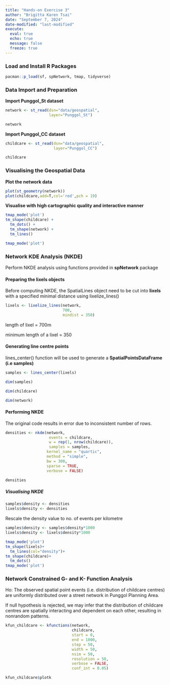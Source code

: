 ```yaml
---
title: "Hands-on Exercise 3"
author: "Brigitta Karen Tsai"
date: "September 7, 2024"
date-modified: "last-modified"
execute: 
  eval: true
  echo: true
  message: false
  freeze: true
---
```


### Load and Install R Packages

```r
pacman::p_load(sf, spNetwork, tmap, tidyverse)
```

### Data Import and Preparation

**Import Punggol_St dataset**

```r
network <- st_read(dsn="data/geospatial", 
                   layer="Punggol_St")
```

```r
network
```

**Import Punggol_CC dataset**

```r
childcare <- st_read(dsn="data/geospatial",
                     layer="Punggol_CC")
```

```r
childcare
```

### Visualising the Geospatial Data

**Plot the network data**

```r
plot(st_geometry(network))
plot(childcare,add=T,col='red',pch = 19)
```

**Visualise with high cartographic quality and interactive manner**

```r
tmap_mode('plot')
tm_shape(childcare) + 
  tm_dots() + 
  tm_shape(network) +
  tm_lines()
```

```r
tmap_mode('plot')
```

### Network KDE Analysis (NKDE)

Perform NKDE analysis using functions provided in **spNetwork** package

#### Preparing the lixels objects

Before computing NKDE, the SpatialLines object need to be cut into **lixels** with a specified minimal distance using lixelize_lines()

```r
lixels <- lixelize_lines(network, 
                         700, 
                         mindist = 350)
```

length of lixel = 700m

minimum length of a lixel = 350

#### Generating line centre points

lines_center() function will be used to generate a **SpatialPointsDataFrame (i.e samples)**

```r
samples <- lines_center(lixels) 
```

```r
dim(samples)
```

```r
dim(childcare)
```

```r
dim(network)
```

#### Performing NKDE

The original code results in error due to inconsistent number of rows.

```r
densities <- nkde(network, 
                   events = childcare,
                   w = rep(1, nrow(childcare)),
                   samples = samples,
                  kernel_name = "quartic",
                  method = "simple",
                  bw = 300,
                  sparse = TRUE,
                  verbose = FALSE)

```

```r
densities
```

##### Visualising NKDE

```r
samples$density <- densities
lixels$density <- densities
```

Rescale the density value to no. of events per kilometre

```r
samples$density <- samples$density*1000
lixels$density <- lixels$density*1000
```

```r
tmap_mode('plot')
tm_shape(lixels)+
  tm_lines(col="density")+
tm_shape(childcare)+
  tm_dots()
tmap_mode('plot')
```

### Network Constrained G- and K- Function Analysis

Ho: The observed spatial point events (i.e. distribution of childcare centres) are uniformly distributed over a street network in Punggol Planning Area.

If null hypothesis is rejected, we may infer that the distribution of childcare centres are spatially interacting and dependent on each other, resulting in nonrandom patterns.

```r
kfun_childcare <- kfunctions(network, 
                             childcare,
                             start = 0, 
                             end = 1000, 
                             step = 50, 
                             width = 50, 
                             nsim = 50, 
                             resolution = 50,
                             verbose = FALSE, 
                             conf_int = 0.05)
```

```r
kfun_childcare$plotk
```
